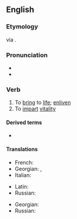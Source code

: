 ==English==

===Etymology===
{{etyl|LL.|en}} {{m|la|vivificō}} via {{etyl|fro|en}} {{m|fro|vivifier}}.

===Pronunciation===
* {{IPA|/ˈvɪvɪfʌɪ/|lang=en}}
* {{hyphenation|viv|ify|lang=en}}

===Verb===
{{en-verb|vivifies|vivifying|vivified}}

# To [[bring]] to [[life]]; [[enliven]]
# To [[impart]] [[vitality]]

====Derived terms====
* {{l|en|autovivify}}

====Translations====
{{trans-top|to bring to life}}
* French: {{t+|fr|vivifier}}
* Georgian: {{t|ka|გაცოცხლება}}, {{t|ka|გამოცოცხლება}}
* Italian: {{t+|it|vivificare}}
{{trans-mid}}
* Latin: {{t|la|vivifico}}
* Russian: {{t+|ru|оживи́ть}}
{{trans-bottom}}

{{trans-top|to impart vitality}}
* Georgian: {{t|ka|სულის ჩადგმა}}
* Russian: {{t|ru|вдохну́ть жизнь}}
{{trans-mid}}
{{trans-bottom}}